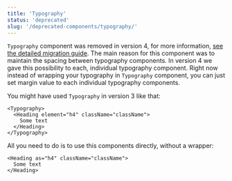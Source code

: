 ```yaml
---
title: 'Typography'
status: 'deprecated'
slug: '/deprecated-components/typography/'
---
```


`Typography` component was removed in version 4, for more information, [see the detailed migration guide](https://github.com/contentful/forma-36/blob/forma-v4/MIGRATION.md#how-to-migrate-your-typography-components).
The main reason for this component was to maintain the spacing between typography components. In version 4 we gave this possibility to each, individual typography component.
Right now instead of wrapping your typography in `Typography` component, you can just set margin value to each individual typography components.

You might have used `Typography` in version 3 like that:

```tsx static=true
<Typography>
  <Heading element="h4" className="className">
    Some text
  </Heading>
</Typography>
```

All you need to do is to use this components directly, without a wrapper:

```tsx static=true
<Heading as="h4" className="className">
  Some text
</Heading>
```
